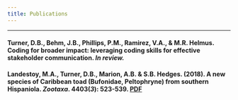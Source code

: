 ```yaml
---
title: Publications
---
```


***********************************************************************************  

#### **Turner, D.B.**, Behm, J.B., Phillips, P.M., Ramirez, V.A., & M.R. Helmus. Coding for broader impact: leveraging coding skills for effective stakeholder communication. _In review._  


#### Landestoy, M.A., **Turner, D.B.**, Marion, A.B. & S.B. Hedges. (2018). A new species of Caribbean toad (Bufonidae, Peltophryne) from southern Hispaniola. _Zootaxa_. 4403(_3_): 523-539.  [PDF](https://dbturner.github.io/papers/landestoyetal2018.pdf)

